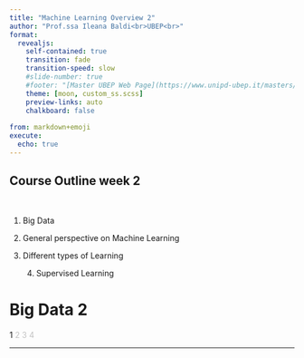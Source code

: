 ```yaml
---
title: "Machine Learning Overview 2"
author: "Prof.ssa Ileana Baldi<br>UBEP<br>"
format: 
  revealjs:
    self-contained: true
    transition: fade
    transition-speed: slow
    #slide-number: true
    #footer: "[Master UBEP Web Page](https://www.unipd-ubep.it/masters/machine-learning-and-big-data/)&nbsp;&nbsp;&nbsp;"
    theme: [moon, custom_ss.scss]
    preview-links: auto
    chalkboard: false
      
from: markdown+emoji
execute:
  echo: true
---
```


## Course Outline week 2

<br/>

::: incremental
1.  Big Data

2.  General perspective on Machine Learning

3.  Different types of Learning

    4.  Supervised Learning
:::

# Big Data 2

::: {.absolute top="0" left="100%"}
::: sectionhead
1 [2 3 4]{style="opacity:0.25"}
:::
:::

------------------------------------------------------------------------